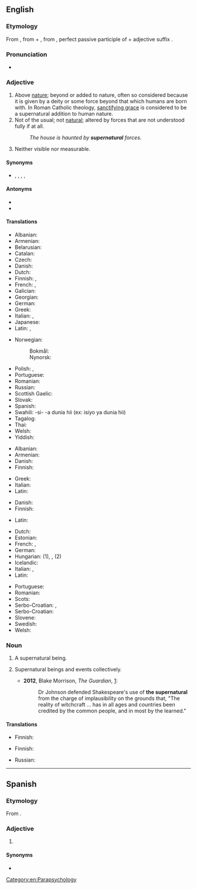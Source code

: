 ==English==
{{wikipedia}}
===Etymology===
From {{der|en|la|supernātūrālis}}, from {{m|la|super||above}} + {{m|la|nātūra||nature; that which we are born with}}, from {{m|la|nātus||born}}, perfect passive participle of {{m|la|nāscī||to be born}} + adjective suffix {{m|la|-ālis}}.

===Pronunciation===
* {{audio|en-us-supernatural.ogg|Audio (US)|lang=en}}

===Adjective===
{{en-adj}}

# Above [[nature]]; beyond or added to nature, often so considered because it is given by a deity or some force beyond that which humans are born with. In Roman Catholic theology, [[w:sanctifying grace|sanctifying grace]] is considered to be a supernatural addition to human nature.
# Not of the usual; not [[natural]]; altered by forces that are not understood fully if at all.
#: ''The house is haunted by '''supernatural''' forces.''
# {{rfv-sense|en}} Neither visible nor measurable.

====Synonyms====
* {{l|en|extraordinary}}, {{l|en|paranormal}}, {{l|en|preternatural}}, {{l|en|supranatural}}, {{l|en|unnatural}}

====Antonyms====
* {{l|en|ordinary}}
* {{l|en|natural}}

====Translations====
{{trans-top|above nature}}
* Albanian: {{t+|sq|mbinatyrshëm}}
* Armenian: {{t+|hy|գերբնական}}
* Belarusian: {{t|be|звышнатуральны|m}}
* Catalan: {{t+|ca|sobrenatural}}
* Czech: {{t|cs|nadpřirozený}}
* Danish: {{t|da|overnaturlig}}
* Dutch: {{t+|nl|bovennatuurlijk}}
* Finnish: {{t+|fi|yliluonnollinen}}, {{t+|fi|jumalallinen}}
* French: {{t+|fr|surnaturel|m}}, {{t+|fr|surnaturelle|f}}
* Galician: {{t|gl|sobrenatural|m|f}}
* Georgian: {{t|ka|ზებუნებრივი}}
* German: {{t+|de|übernatürlich}}
* Greek: {{t+|el|υπερφυσικός|m}}
* Italian: {{t+|it|soprannaturale}}, {{t|it|sovrannaturale}}
* Japanese: {{t|ja|超自然の|tr=chōshizen no|sc=Jpan}}
* Latin: {{t+|la|divinus}}, {{t|la|extranaturalis}}
{{trans-mid}}
* Norwegian:
*: Bokmål: {{t+|nb|overnaturlig}}
*: Nynorsk: {{t|nn|overnaturleg}}
* Polish: {{t+|pl|nadnaturalny|m}}, {{t+|pl|nadprzyrodzony|m}}
* Portuguese: {{t+|pt|sobrenatural|m|f}}
* Romanian: {{t+|ro|supranatural|m|n}}
* Russian: {{t+|ru|сверхъесте́ственный}}
* Scottish Gaelic: {{t|gd|os-nàdarrach}}
* Slovak: {{t|sk|nadprirodzený|m}}
* Spanish: {{t+|es|sobrenatural|m|f}}
* Swahili: -si- -a dunia hii (ex: isiyo ya dunia hii) {{attention|sw}}
* Tagalog: {{t|tl|higlikas}}
* Thai: {{t|th|เหนือธรรมชาติ|tr=nuea thammachat}}
* Welsh: {{t+|cy|goruwchnaturiol}}
* Yiddish: {{t|yi|איבערנאַטירלעך}}
{{trans-bottom}}

{{trans-top|not of the usual}}
* Albanian: {{t+|sq|mbinatyrshëm}}
* Armenian: {{t+|hy|գերբնական}}
* Danish: {{t|da|overnaturlig}}
* Finnish: {{t+|fi|yliluonnollinen}}
{{trans-mid}}
* Greek: {{t+|el|υπερφυσικός|m}}
* Italian: {{t|it|ultraterreno}}
* Latin: {{t+|la|divinus}}
{{trans-bottom}}

{{trans-top|neither visible or measurable}}
* Danish: {{t|da|usynlig}} {{t|da|og}} {{t|da|umålelig}}
* Finnish: {{t+|fi|yliluonnollinen}}
{{trans-mid}}
* Latin: {{t+|la|divinus}}
{{trans-bottom}}

{{checktrans-top}}
* Dutch: {{t+check|nl|bovennatuurlijk}}
* Estonian: {{t+check|et|üleloomulik}}
* French: {{t+check|fr|surnaturel}}, {{t+check|fr|extraordinaire}}
* German: {{t+check|de|übernatürlich}}
* Hungarian: {{t-check|hu|természetfeletti}} (1), {{t+check|hu|különös}}, {{t-check|hu|rendkívüli}} (2)
* Icelandic: {{t-check|is|yfirnáttúrleiki}}
* Italian: {{t+check|it|soprannaturale}}, {{t|it|sovrannaturale}}
* Latin: {{t-check|la|supernaturalis}}
{{trans-mid}}
* Portuguese: {{t+check|pt|sobrenatural}}
* Romanian: {{t+check|ro|supranatural}}
* Scots: {{t-check|sco|supernaitural}}
* Serbo-Croatian: {{t+check|sh|natprírodan}}, {{t+check|sh|nadnárāvan}}
* Serbo-Croatian: {{t-check|sh|nadprirodan}}
* Slovene: {{t+check|sl|nadnaraven}}
* Swedish: {{t+check|sv|övernaturlig}}
* Welsh: {{t+check|cy|goruwchnaturiol}}
{{trans-bottom}}

===Noun===
{{en-noun}}

# {{lb|en|countable}} A supernatural being.
# {{lb|en|uncountable}} Supernatural beings and events collectively. {{qualifier|When used with definite article: "the supernatural".}}
#* '''2012''', Blake Morrison, ''The Guardian'', [http://www.guardian.co.uk/books/2012/jul/20/blake-morrison-under-the-witches-spell?INTCMP=SRCH]:
#*: Dr Johnson defended Shakespeare's use of '''the supernatural''' from the charge of implausibility on the grounds that, "The reality of witchcraft … has in all ages and countries been credited by the common people, and in most by the learned."

====Translations====
{{trans-top|being}}
* Finnish: {{t|fi|[[yliluonnollinen]] [[olento]]}}
{{trans-mid}}
{{trans-bottom}}

{{trans-top|beings and events collectively}}
* Finnish: {{t+|fi|yliluonnollinen}}
{{trans-mid}}
{{trans-bottom}}

{{checktrans-top}}
* Russian: {{t-check|ru|сверхъестественное}}
{{trans-mid}}
{{trans-bottom}}

[[Category:en:Parapsychology]]

----

==Spanish==

===Etymology===
From {{der|es|la|supernātūrālis}}.

===Adjective===
{{es-adj|pl=supernaturales}}

# {{l|en|supernatural}}

====Synonyms====
* {{l|es|sobrenatural}}